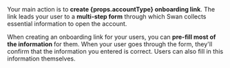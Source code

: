 <div>
  Your main action is to <b>create {props.accountType} onboarding link</b>. The
  link leads your user to a <b>multi-step form</b> through which Swan collects
  essential information to open the account.

  When creating an onboarding link for your users, you can <b>
    pre-fill most of the information
  </b> for them. When your user goes through the form, they'll confirm that the information
  you entered is correct. Users can also fill in this information themselves.

</div>

